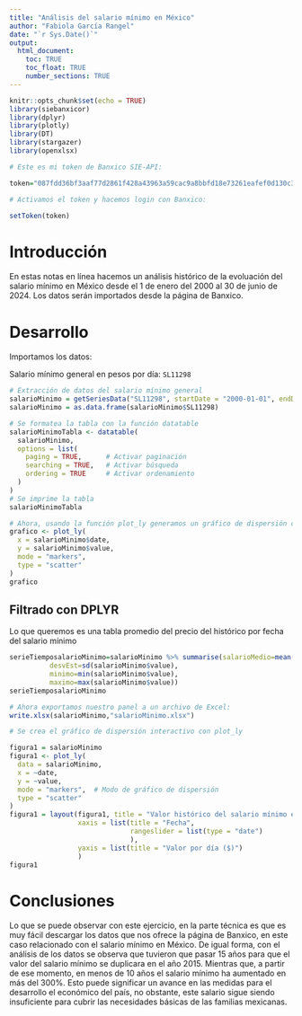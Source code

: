 ```yaml
---
title: "Análisis del salario mínimo en México"
author: "Fabiola García Rangel"
date: "`r Sys.Date()`"
output: 
  html_document:
    toc: TRUE
    toc_float: TRUE
    number_sections: TRUE
---
```


```r
knitr::opts_chunk$set(echo = TRUE)
library(siebanxicor)
library(dplyr)
library(plotly)
library(DT)
library(stargazer)
library(openxlsx)

# Este es mi token de Banxico SIE-API:

token="087fdd36bf3aaf77d2861f428a43963a59cac9a8bbfd18e73261eafef0d130c3"

# Activamos el token y hacemos login con Banxico:

setToken(token)

```

# Introducción

En estas notas en línea hacemos un análisis histórico de la evoluación del salario mínimo en México desde el 1 de enero del 2000 al 30 de junio de 2024. Los datos serán importados desde la página de Banxico.


# Desarrollo

Importamos los datos:

Salario mínimo general en pesos por día: `SL11298`

```r
# Extracción de datos del salario mínimo general
salarioMinimo = getSeriesData("SL11298", startDate = "2000-01-01", endDate = "2024-06-30")
salarioMinimo = as.data.frame(salarioMinimo$SL11298)

# Se formatea la tabla con la función datatable
salarioMinimoTabla <- datatable(
  salarioMinimo,
  options = list(
    paging = TRUE,      # Activar paginación
    searching = TRUE,   # Activar búsqueda
    ordering = TRUE     # Activar ordenamiento
  )
)
# Se imprime la tabla
salarioMinimoTabla

```

```r
# Ahora, usando la función plot_ly generamos un gráfico de dispersión con los valores del salario mínimo por fecha
grafico <- plot_ly(
  x = salarioMinimo$date,
  y = salarioMinimo$value,
  mode = "markers", 
  type = "scatter"
)
grafico

```
## Filtrado con DPLYR

Lo que queremos es una tabla promedio del precio del histórico por fecha del salario mínimo

```r
serieTiemposalarioMinimo=salarioMinimo %>% summarise(salarioMedio=mean(salarioMinimo$value),
          desvEst=sd(salarioMinimo$value),
          minimo=min(salarioMinimo$value),
          maximo=max(salarioMinimo$value))
serieTiemposalarioMinimo
```



```r
# Ahora exportamos nuestro panel a un archivo de Excel:
write.xlsx(salarioMinimo,"salarioMinimo.xlsx")
```


```r
# Se crea el gráfico de dispersión interactivo con plot_ly

figura1 = salarioMinimo
figura1 <- plot_ly(
  data = salarioMinimo,
  x = ~date,
  y = ~value,
  mode = "markers",  # Modo de gráfico de dispersión
  type = "scatter"
)
figura1 = layout(figura1, title = "Valor histórico del salario mínimo en México", 
                 xaxis = list(title = "Fecha",
                              rangeslider = list(type = "date")
                              ),
                 yaxis = list(title = "Valor por día ($)")
                 )
figura1

```


# Conclusiones

Lo que se puede observar con este ejercicio, en la parte técnica es que es muy fácil descargar los datos que nos ofrece la página de Banxico, en este caso relacionado con el salario mínimo en México.
De igual forma, con el análisis de los datos se observa que tuvieron que pasar 15 años para que el valor del salario mínimo se duplicara en el año 2015. Mientras que, a partir de ese momento, en menos de 10 años el salario mínimo ha aumentado en más del 300%.
Esto puede significar un avance en las medidas para el desarrollo el económico del país, no obstante, este salario sigue siendo insuficiente para cubrir las necesidades básicas de las familias mexicanas.